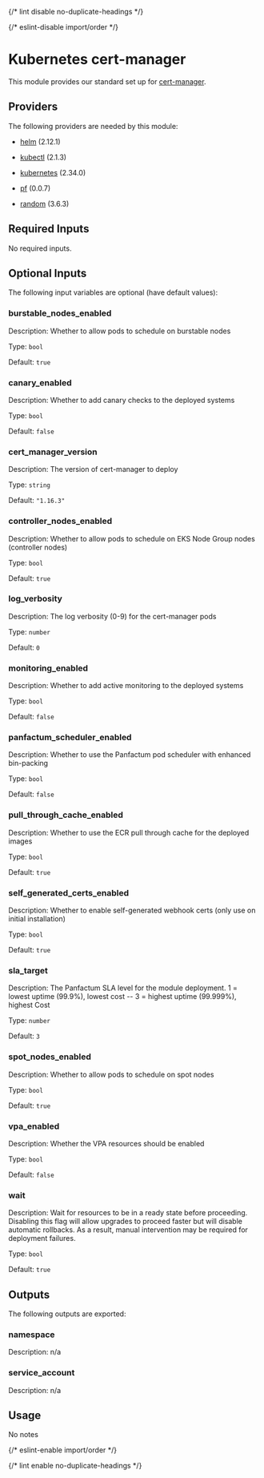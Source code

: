 
{/* lint disable no-duplicate-headings */}

{/* eslint-disable import/order */}
<ModuleHeader name="kube_cert_manager" sourceHref="https://github.com/Panfactum/stack/tree/__PANFACTUM_VERSION_EDGE__/packages/infrastructure/kube_cert_manager" status="stable" type="direct"/>

# Kubernetes cert-manager

This module provides our standard set up for [cert-manager](https://cert-manager.io/).

## Providers

The following providers are needed by this module:

- [helm](https://registry.terraform.io/providers/hashicorp/helm/2.12.1/docs) (2.12.1)

- [kubectl](https://registry.terraform.io/providers/alekc/kubectl/2.1.3/docs) (2.1.3)

- [kubernetes](https://registry.terraform.io/providers/hashicorp/kubernetes/2.34.0/docs) (2.34.0)

- [pf](https://registry.terraform.io/providers/panfactum/pf/0.0.7/docs) (0.0.7)

- [random](https://registry.terraform.io/providers/hashicorp/random/3.6.3/docs) (3.6.3)

## Required Inputs

No required inputs.

## Optional Inputs

The following input variables are optional (have default values):

### burstable\_nodes\_enabled

Description: Whether to allow pods to schedule on burstable nodes

Type: `bool`

Default: `true`

### canary\_enabled

Description: Whether to add canary checks to the deployed systems

Type: `bool`

Default: `false`

### cert\_manager\_version

Description: The version of cert-manager to deploy

Type: `string`

Default: `"1.16.3"`

### controller\_nodes\_enabled

Description: Whether to allow pods to schedule on EKS Node Group nodes (controller nodes)

Type: `bool`

Default: `true`

### log\_verbosity

Description: The log verbosity (0-9) for the cert-manager pods

Type: `number`

Default: `0`

### monitoring\_enabled

Description: Whether to add active monitoring to the deployed systems

Type: `bool`

Default: `false`

### panfactum\_scheduler\_enabled

Description: Whether to use the Panfactum pod scheduler with enhanced bin-packing

Type: `bool`

Default: `false`

### pull\_through\_cache\_enabled

Description: Whether to use the ECR pull through cache for the deployed images

Type: `bool`

Default: `true`

### self\_generated\_certs\_enabled

Description: Whether to enable self-generated webhook certs (only use on initial installation)

Type: `bool`

Default: `true`

### sla\_target

Description: The Panfactum SLA level for the module deployment. 1 = lowest uptime (99.9%), lowest cost -- 3 = highest uptime (99.999%), highest Cost

Type: `number`

Default: `3`

### spot\_nodes\_enabled

Description: Whether to allow pods to schedule on spot nodes

Type: `bool`

Default: `true`

### vpa\_enabled

Description: Whether the VPA resources should be enabled

Type: `bool`

Default: `false`

### wait

Description: Wait for resources to be in a ready state before proceeding. Disabling this flag will allow upgrades to proceed faster but will disable automatic rollbacks. As a result, manual intervention may be required for deployment failures.

Type: `bool`

Default: `true`

## Outputs

The following outputs are exported:

### namespace

Description: n/a

### service\_account

Description: n/a

## Usage

No notes

{/* eslint-enable import/order */}

{/* lint enable no-duplicate-headings */}
